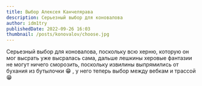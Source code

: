 ```yaml
---
title: Выбор Алексея Канчелярава
description: Серьезный выбор для коновалова
author: idm1try
publishedDate: 2022-09-26 16:03
thumbnail: /posts/konovalov/choose.jpg
---
```


Серьезный выбор для коновалова, поскольку всю херню, которую он мог высрать уже высралась сама,
дальше лешкины херовые фантазии не могут ничего сморозить, поскольку извилины выпрямились от бухания
из бутылочки 😁 , у него теперь выбор между вебкам и трассой 😁
